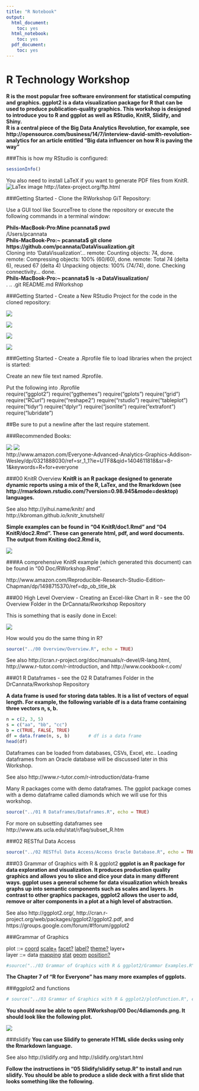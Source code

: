 ```yaml
---
title: "R Notebook"
output:
  html_document:
    toc: yes
  html_notebook:
    toc: yes
  pdf_document:
    toc: yes
---
```

<!-- rmarkdown v1 -->
R Technology Workshop
===
**R is the most popular free software environment for statistical computing and graphics. ggplot2 is a data visualization package for R that can be used to produce publication-quality graphics. This workshop is designed to introduce you to R and ggplot as well as RStudio, KnitR, Slidify, and Shiny.  
R is a central piece of the Big Data Analytics Revolution, for example, see http://opensource.com/business/14/7/interview-david-smith-revolution-analytics for an article entitled "Big data influencer on how R is paving the way"**

###This is how my RStudio is configured:
```r
sessionInfo()
```

You also need to install LaTeX if you want to generate PDF files from KnitR.
![LaTex image](./LaTex.png) http://latex-project.org/ftp.html

###Getting Started - Clone the RWorkshop GiT Repository:

Use a GUI tool like SourceTree to clone the repository or execute the following commands in a terminal window:

**Phils-MacBook-Pro:Mine pcannata$ pwd**  
/Users/pcannata  
**Phils-MacBook-Pro:~ pcannata$ git clone https://github.com/pcannata/DataVisualization.git**  
Cloning into 'DataVisualization'...
remote: Counting objects: 74, done.
remote: Compressing objects: 100% (60/60), done.
remote: Total 74 (delta 6), reused 67 (delta 4)
Unpacking objects: 100% (74/74), done.
Checking connectivity... done.  
**Phils-MacBook-Pro:~ pcannata$ ls -a DataVisualization/**  
.  	..		.git		README.md	RWorkshop

###Getting Started - Create a New RStudio Project for the code in the cloned repository:

![](./NewProject.png)  

![](./NewProject2.png)  

![](./NewProject3.png)  

![](./NewProject4.png)    

###Getting Started - Create a .Rprofile file to load libraries when the project is started: 

Create an new file text named .Rprofile.

Put the following into .Rprofile  
require("ggplot2") 
require("ggthemes") 
require("gplots") 
require("grid") 
require("RCurl") 
require("reshape2") 
require("rstudio") 
require("tableplot") 
require("tidyr") 
require("dplyr") 
require("jsonlite") 
require("extrafont") 
require("lubridate")  

##Be sure to put a newline after the last require statement. 

###Recommended Books:

![](./RforEveryone.jpeg) ![](./RRR.png)  
http://www.amazon.com/Everyone-Advanced-Analytics-Graphics-Addison-Wesley/dp/0321888030/ref=sr_1_1?ie=UTF8&qid=1404611818&sr=8-1&keywords=R+for+everyone 

###00 KnitR Overview
**KnitR is an R package designed to generate dynamic reports using a mix of the R, LaTex, and the Rmarkdown (see http://rmarkdown.rstudio.com/?version=0.98.945&mode=desktop) languages.**  

See also http://yihui.name/knitr/ and http://kbroman.github.io/knitr_knutshell/

**Simple examples can be found in "04 KnitR/doc1.Rmd" and "04 KnitR/doc2.Rmd". These can generate html, pdf, and word documents. The output from Kniting doc2.Rmd is,**  

![](./KnitR.png) 

####A comprehensive KnitR example (which generated this document) can be found in "00 Doc/RWorkshop.Rmd".  

http://www.amazon.com/Reproducible-Research-Studio-Edition-Chapman/dp/1498715370/ref=dp_ob_title_bk 

###00 High Level Overview - Creating an Excel-like Chart in R - see the 00 Overview Folder in the DrCannata/Rworkshop Repository  

This is something that is easily done in Excel: 

![](./ExcelChart.png) 

How would you do the same thing in R? 

```r
source("../00 Overview/Overview.R", echo = TRUE)
```

See also http://cran.r-project.org/doc/manuals/r-devel/R-lang.html, http://www.r-tutor.com/r-introduction, and http://www.cookbook-r.com/

###01 R Dataframes - see the 02 R Dataframes Folder in the DrCannata/Rworkshop Repository  

**A data frame is used for storing data tables. It is a list of vectors of equal length. For example, the following variable df is a data frame containing three vectors n, s, b.**

```r
n = c(2, 3, 5) 
s = c("aa", "bb", "cc") 
b = c(TRUE, FALSE, TRUE) 
df = data.frame(n, s, b)       # df is a data frame
head(df)
``` 

Dataframes can be loaded from databases, CSVs, Excel, etc.. Loading dataframes from an Oracle database will be discussed later in this Workshop.

See also http://www.r-tutor.com/r-introduction/data-frame

Many R packages come with demo dataframes. The ggplot package comes with a demo dataframe called diamonds which we will use for this workshop.

```r
source("../01 R Dataframes/Dataframes.R", echo = TRUE)
```
For more on subsetting dataframes see http://www.ats.ucla.edu/stat/r/faq/subset_R.htm

###02 RESTful Data Access

```r
source("../02 RESTful Data Access/Access Oracle Database.R", echo = TRUE)
```

###03 Grammar of Graphics with R & ggplot2
**ggplot is an R package for data exploration and visualization. It produces production quality graphics and allows you to slice and dice your data in many different ways. ggplot uses a general scheme for data visualization which breaks graphs up into semantic components such as scales and layers. In contrast to other graphics packages, ggplot2 allows the user to add, remove or alter components in a plot at a high level of abstraction.**

See also http://ggplot2.org/, http://cran.r-project.org/web/packages/ggplot2/ggplot2.pdf, and https://groups.google.com/forum/#!forum/ggplot2 

###Grammar of Graphics 

plot ::= [coord](http://sape.inf.usi.ch/quick-reference/ggplot2/coord)  [scale+](http://sape.inf.usi.ch/quick-reference/ggplot2/scale) [facet?](http://sape.inf.usi.ch/quick-reference/ggplot2/facet)   [label?](https://www.rstudio.com/wp-content/uploads/2015/08/ggplot2-cheatsheet.pdf)  [theme?](http://docs.ggplot2.org/current/theme.html) layer+  
layer ::= data [mapping](http://www.cs.utexas.edu/~cannata/dataVis/R%20Cheat%20Sheets/aes.txt) [stat](http://sape.inf.usi.ch/quick-reference/ggplot2/stat) [geom](http://sape.inf.usi.ch/quick-reference/ggplot2/geom) [position?](http://sape.inf.usi.ch/quick-reference/ggplot2/position)  

```r
#source("../03 Grammar of Graphics with R & ggplot2/Grammar Examples.R", echo = TRUE)
```

**The Chapter 7 of "R for Everyone" has many more examples of ggplots.**

###ggplot2 and functions

```r
# source("../03 Grammar of Graphics with R & ggplot2/plotFunction.R", echo = TRUE)
```

**You should now be able to open RWorkshop/00 Doc/4diamonds.png. It should look like the following plot.**

![](./4diamonds.png) 

###slidify
**You can use Slidify to generate HTML slide decks using only the Rmarkdown language.**  

See also http://slidify.org and http://slidify.org/start.html

**Follow the instructions in "05 Slidify/slidify setup.R" to install and run slidify. You should be able to produce a slide deck with a first slide that looks something like the following.** 
